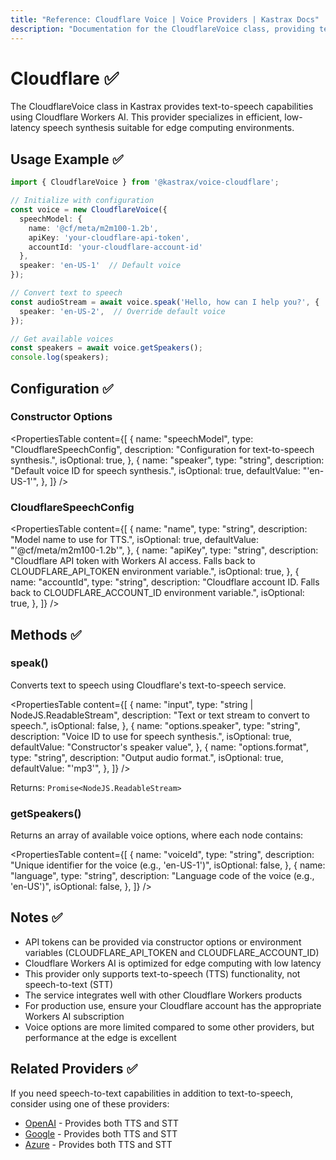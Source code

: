 ```yaml
---
title: "Reference: Cloudflare Voice | Voice Providers | Kastrax Docs"
description: "Documentation for the CloudflareVoice class, providing text-to-speech capabilities using Cloudflare Workers AI."
---
```


# Cloudflare ✅

The CloudflareVoice class in Kastrax provides text-to-speech capabilities using Cloudflare Workers AI. This provider specializes in efficient, low-latency speech synthesis suitable for edge computing environments.

## Usage Example ✅

```typescript
import { CloudflareVoice } from '@kastrax/voice-cloudflare';

// Initialize with configuration
const voice = new CloudflareVoice({
  speechModel: {
    name: '@cf/meta/m2m100-1.2b',
    apiKey: 'your-cloudflare-api-token',
    accountId: 'your-cloudflare-account-id'
  },
  speaker: 'en-US-1'  // Default voice
});

// Convert text to speech
const audioStream = await voice.speak('Hello, how can I help you?', {
  speaker: 'en-US-2',  // Override default voice
});

// Get available voices
const speakers = await voice.getSpeakers();
console.log(speakers);
```

## Configuration ✅

### Constructor Options

<PropertiesTable
  content={[
    {
      name: "speechModel",
      type: "CloudflareSpeechConfig",
      description: "Configuration for text-to-speech synthesis.",
      isOptional: true,
    },
    {
      name: "speaker",
      type: "string",
      description: "Default voice ID for speech synthesis.",
      isOptional: true,
      defaultValue: "'en-US-1'",
    },
  ]}
/>

### CloudflareSpeechConfig

<PropertiesTable
  content={[
    {
      name: "name",
      type: "string",
      description: "Model name to use for TTS.",
      isOptional: true,
      defaultValue: "'@cf/meta/m2m100-1.2b'",
    },
    {
      name: "apiKey",
      type: "string",
      description: "Cloudflare API token with Workers AI access. Falls back to CLOUDFLARE_API_TOKEN environment variable.",
      isOptional: true,
    },
    {
      name: "accountId",
      type: "string",
      description: "Cloudflare account ID. Falls back to CLOUDFLARE_ACCOUNT_ID environment variable.",
      isOptional: true,
    },
  ]}
/>

## Methods ✅

### speak()

Converts text to speech using Cloudflare's text-to-speech service.

<PropertiesTable
  content={[
    {
      name: "input",
      type: "string | NodeJS.ReadableStream",
      description: "Text or text stream to convert to speech.",
      isOptional: false,
    },
    {
      name: "options.speaker",
      type: "string",
      description: "Voice ID to use for speech synthesis.",
      isOptional: true,
      defaultValue: "Constructor's speaker value",
    },
    {
      name: "options.format",
      type: "string",
      description: "Output audio format.",
      isOptional: true,
      defaultValue: "'mp3'",
    },
  ]}
/>

Returns: `Promise<NodeJS.ReadableStream>`

### getSpeakers()

Returns an array of available voice options, where each node contains:

<PropertiesTable
  content={[
    {
      name: "voiceId",
      type: "string",
      description: "Unique identifier for the voice (e.g., 'en-US-1')",
      isOptional: false,
    },
    {
      name: "language",
      type: "string",
      description: "Language code of the voice (e.g., 'en-US')",
      isOptional: false,
    },
  ]}
/>

## Notes ✅

- API tokens can be provided via constructor options or environment variables (CLOUDFLARE_API_TOKEN and CLOUDFLARE_ACCOUNT_ID)
- Cloudflare Workers AI is optimized for edge computing with low latency
- This provider only supports text-to-speech (TTS) functionality, not speech-to-text (STT)
- The service integrates well with other Cloudflare Workers products
- For production use, ensure your Cloudflare account has the appropriate Workers AI subscription
- Voice options are more limited compared to some other providers, but performance at the edge is excellent

## Related Providers ✅

If you need speech-to-text capabilities in addition to text-to-speech, consider using one of these providers:

- [OpenAI](./openai) - Provides both TTS and STT
- [Google](./google) - Provides both TTS and STT
- [Azure](./azure) - Provides both TTS and STT
